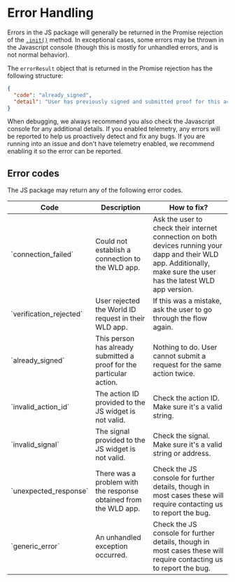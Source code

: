 
# Error Handling

Errors in the JS package will generally be returned in the Promise rejection of the [`.init()`](/js/reference#init) method. In exceptional cases, some errors may be thrown in the Javascript console (though this is mostly for unhandled errors, and is not normal behavior).

The `errorResult` object that is returned in the Promise rejection has the following structure:

```json
{
  "code": "already_signed",
  "detail": "User has previously signed and submitted proof for this action."
}
```

<Callout title="Tip">
  When debugging, we always recommend you also check the Javascript console for
  any additional details.
</Callout>

<Callout title="Note">
  If you enabled telemetry, any errors will be reported to help us proactively
  detect and fix any bugs. If you are running into an issue and don't have
  telemetry enabled, we recommend enabling it so the error can be reported.
</Callout>

## Error codes

The JS package may return any of the following error codes.

<table>
  <thead>
    <tr>
      <th>Code</th>
      <th>Description</th>
      <th>How to fix?</th>
    </tr>
  </thead>
  <tbody>
    <tr>
      <td>`connection_failed`</td>
      <td>Could not establish a connection to the WLD app.</td>
      <td>
        Ask the user to check their internet connection on both devices running
        your dapp and their WLD app. Additionally, make sure the user has the
        latest WLD app version.
      </td>
    </tr>
    <tr>
      <td>`verification_rejected`</td>
      <td>User rejected the World ID request in their WLD app.</td>
      <td>If this was a mistake, ask the user to go through the flow again.</td>
    </tr>
    <tr>
      <td>`already_signed`</td>
      <td>
        This person has already submitted a proof for the particular action.
      </td>
      <td>
        Nothing to do. User cannot submit a request for the same action twice.
      </td>
    </tr>
    <tr>
      <td>`invalid_action_id`</td>
      <td>The action ID provided to the JS widget is not valid.</td>
      <td>Check the action ID. Make sure it's a valid string.</td>
    </tr>
    <tr>
      <td>`invalid_signal`</td>
      <td>The signal provided to the JS widget is not valid.</td>
      <td>Check the signal. Make sure it's a valid string or address.</td>
    </tr>
    <tr>
      <td>`unexpected_response`</td>
      <td>There was a problem with the response obtained from the WLD app.</td>
      <td>
        Check the JS console for further details, though in most cases these
        will require contacting us to report the bug.
      </td>
    </tr>
    <tr>
      <td>`generic_error`</td>
      <td>An unhandled exception occurred.</td>
      <td>
        Check the JS console for further details, though in most cases these
        will require contacting us to report the bug.
      </td>
    </tr>
  </tbody>
</table>
